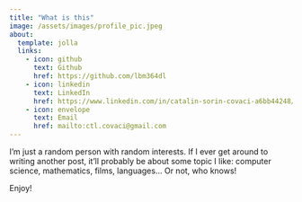 ```yaml
---
title: "What is this"
image: /assets/images/profile_pic.jpeg
about:
  template: jolla
  links:
    - icon: github
      text: Github
      href: https://github.com/lbm364dl
    - icon: linkedin
      text: LinkedIn
      href: https://www.linkedin.com/in/catalin-sorin-covaci-a6bb44248/
    - icon: envelope
      text: Email
      href: mailto:ctl.covaci@gmail.com
---
```


I'm just a random person with random interests. If I ever get around to
writing another post, it'll probably be about some topic I like: computer
science, mathematics, films, languages... Or not, who knows!

Enjoy!
